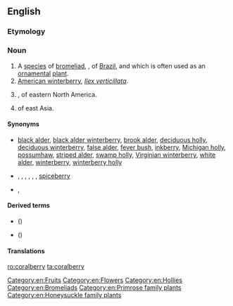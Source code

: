 ==English==
{{wikipedia}}
{{wikispecies|Symphoricarpos orbiculatus}}

===Etymology===
{{compound|coral|berry|lang=en}}

===Noun===
{{en-noun|~|coralberries}}

# A [[species]] of [[bromeliad]], {{taxlink|Aechme fulgens|species|noshow=1}}, of [[Brazil]], and which is often used as an [[ornamental]] [[plant]].
# [[American winterberry]], ''[[Ilex verticillata]]''.
# {{taxlink|Symphoricarpos orbiculatus|species|noshow=1}}, of eastern North America.
# {{taxlink|Ardisia crenata|species|noshow=1}} of east Asia.

====Synonyms====
* {{sense|American winterberry}} <!--from the Wikipedia article:-->[[black alder]], [[black alder winterberry]], [[brook alder]], [[deciduous holly]], [[deciduous winterberry]], [[false alder]], [[fever bush]], [[inkberry]], [[Michigan holly]], [[possumhaw]], [[striped alder]], [[swamp holly]], [[Virginian winterberry]], [[white alder]], [[winterberry]], [[winterberry holly]]
* {{sense|Ardisia crenata}} {{l|en|Christmas berry}}, {{vern|Australian holly|pedia=1}}, {{vern|coral ardisia|pedia=1}}, {{vern|coral bush|pedia=1}}, {{vern|coralberry tree|pedia=1}}, {{vern|hen's-eyes|pedia=1}}, [[spiceberry]]
* {{sense|Symphiocarpus orbiculatus}} {{l|en|buckbrush}}, {{vern|Indian currant|pedia=1}}

====Derived terms====
* {{vern|Chenault coralberry|pedia=1}} ({{taxlink|Symphoricarpos × chenaultii|nothospecies|noshow=1}})
* {{vern|Chinese coralberry|pedia=1}} ({{taxlink|Symphoricarpos sinensis|species|noshow=1}})

====Translations====
{{trans-top|''Aechmea fulgens''}}
{{trans-mid}}
{{trans-bottom}}
{{trans-see|American winterberry}}
{{trans-see|Ardisia crenata|spiceberry}}

[[Category:en:Fruits]]
[[Category:en:Flowers]]
[[Category:en:Hollies]]
[[Category:en:Bromeliads]]
[[Category:en:Primrose family plants]]
[[Category:en:Honeysuckle family plants]]

[[ro:coralberry]]
[[ta:coralberry]]